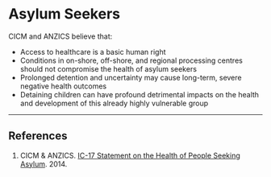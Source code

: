 # Asylum Seekers

CICM and ANZICS believe that:

* Access to healthcare is a basic human right
* Conditions in on-shore, off-shore, and regional processing centres should not compromise the health of asylum seekers
* Prolonged detention and uncertainty may cause long-term, severe negative health outcomes
* Detaining children can have profound detrimental impacts on the health and development of this already highly vulnerable group


---

## References

1. CICM & ANZICS. [IC-17 Statement on the Health of People Seeking Asylum](https://cicm.org.au/CICM_Media/CICMSite/Files/Professional/IC-17-Statement-on-the-Health-of-People-Seeking-Asylum.pdf). 2014.